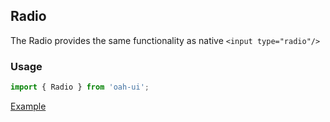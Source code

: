 ## Radio

The Radio provides the same functionality as native `<input type="radio"/>`

### Usage

```js
import { Radio } from 'oah-ui';
```

[Example](demo://Example.tsx)
